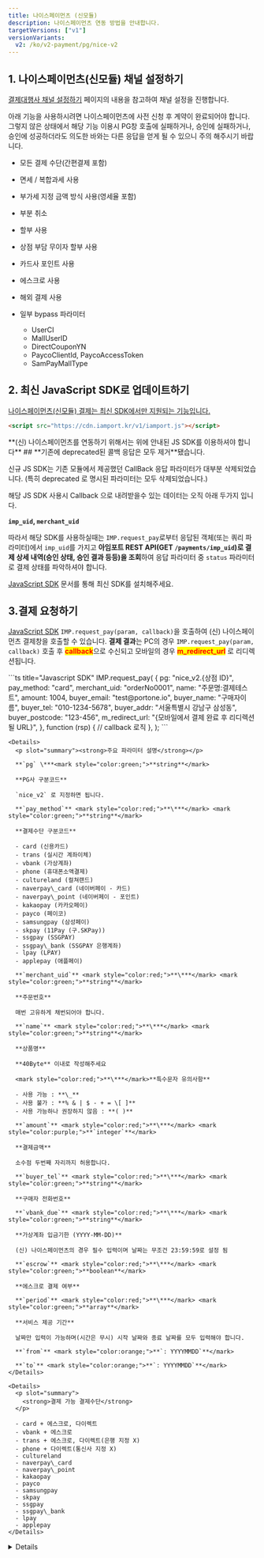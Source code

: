 ```yaml
---
title: 나이스페이먼츠 (신모듈)
description: 나이스페이먼츠 연동 방법을 안내합니다.
targetVersions: ["v1"]
versionVariants:
  v2: /ko/v2-payment/pg/nice-v2
---
```




## 1. 나이스페이먼츠(신모듈) 채널 설정하기

[결제대행사 채널 설정하기](../../../ready/readme#3-결제대행사-채널-설정하기) 페이지의 내용을 참고하여 채널 설정을 진행합니다.

아래 기능을 사용하시려면 나이스페이먼츠에 사전 신청 후 계약이 완료되어야 합니다.
그렇지 않은 상태에서 해당 기능 이용시 PG창 호출에 실패하거나, 승인에 실패하거나,
승인에 성공하더라도 의도한 바와는 다른 응답을 얻게 될 수 있으니 주의 해주시기 바랍니다.

- 모든 결제 수단(간편결제 포함)

- 면세 / 복합과세 사용

- 부가세 지정 금액 방식 사용(영세율 포함)

- 부분 취소

- 할부 사용

- 상점 부담 무이자 할부 사용

- 카드사 포인트 사용

- 에스크로 사용

- 해외 결제 사용

- 일부 bypass 파라미터
  - UserCI
  - MallUserID
  - DirectCouponYN
  - PaycoClientId, PaycoAccessToken
  - SamPayMallType

## 2. 최신 JavaScript SDK로 업데이트하기 <a href="#2." id="2." />

나이스페이먼츠(신모듈) 결제는 최신 SDK에서만 지원되는 기능입니다.

```html title="JS SDK"
<script src="https://cdn.iamport.kr/v1/iamport.js"></script>
```

<Hint style="info">
  **(신) 나이스페이먼츠를 연동하기 위해서는 위에 안내된 JS SDK를 이용하셔야 합니다**
</Hint>

<Hint style="danger">
  ## **기존에 deprecated된 콜백 응답은 모두 제거**됐습니다.

  신규 JS SDK는 기존 모듈에서 제공했던 CallBack 응답 파라미터가 대부분 삭제되었습니다.
  (특히 deprecated 로 명시된 파라미터는 모두 삭제되었습니다.)

  해당 JS SDK 사용시 Callback 으로 내려받을수 있는 데이터는 오직 아래 두가지 입니다.

  **`imp_uid`, `merchant_uid`**

  따라서 해당 SDK를 사용하실때는 `IMP.request_pay`로부터 응답된 객체(또는 쿼리 파라미터)에서
  `imp_uid`를 가지고 **아임포트 REST API(GET `/payments/imp_uid`)로 결제 상세 내역(승인 상태, 승인 결과 등등)을 조회**하여
  응답 파라미터 중 `status` 파라미터로 결제 상태를 파악하셔야 합니다.
</Hint>

[JavaScript SDK](../../../sdk/javascript-sdk/readme) 문서를 통해 최신 SDK를 설치해주세요.

## 3.결제 요청하기

[JavaScript SDK](../../../sdk/javascript-sdk/readme) `IMP.request_pay(param, callback)`을 호출하여
(신) 나이스페이먼츠 결제창을 호출할 수 있습니다. **결제 결과**는 PC의 경우 `IMP.request_pay(param,
callback)` 호출 후 <mark style="color:red;">**callback**</mark>으로 수신되고 모바일의 경우
<mark style="color:red;">**m\_redirect\_url**</mark> 로 리디렉션됩니다.

<Tabs>
  <Tab title="인증결제창 요청">
    ```ts title="Javascript SDK"
    IMP.request_pay(
      {
        pg: "nice_v2.{상점 ID}",
        pay_method: "card",
        merchant_uid: "orderNo0001",
        name: "주문명:결제테스트",
        amount: 1004,
        buyer_email: "test@portone.io",
        buyer_name: "구매자이름",
        buyer_tel: "010-1234-5678",
        buyer_addr: "서울특별시 강남구 삼성동",
        buyer_postcode: "123-456",
        m_redirect_url: "{모바일에서 결제 완료 후 리디렉션 될 URL}",
      },
      function (rsp) {
        // callback 로직
      },
    );
    ```

    <Details>
      <p slot="summary"><strong>주요 파라미터 설명</strong></p>

      **`pg` \***<mark style="color:green;">**string**</mark>

      **PG사 구분코드**

      `nice_v2` 로 지정하면 됩니다.

      **`pay_method`** <mark style="color:red;">**\***</mark> <mark style="color:green;">**string**</mark>

      **결제수단 구분코드**

      - card (신용카드)
      - trans (실시간 계좌이체)
      - vbank (가상계좌)
      - phone (휴대폰소액결제)
      - cultureland (컬쳐랜드)
      - naverpay\_card (네이버페이 - 카드)
      - naverpay\_point (네이버페이 - 포인트)
      - kakaopay (카카오페이)
      - payco (페이코)
      - samsungpay (삼성페이)
      - skpay (11Pay (구.SKPay))
      - ssgpay (SSGPAY)
      - ssgpay\_bank (SSGPAY 은행계좌)
      - lpay (LPAY)
      - applepay (애플페이)

      **`merchant_uid`** <mark style="color:red;">**\***</mark> <mark style="color:green;">**string**</mark>

      **주문번호**

      매번 고유하게 채번되어야 합니다.

      **`name`** <mark style="color:red;">**\***</mark> <mark style="color:green;">**string**</mark>

      **상품명**

      **40Byte** 이내로 작성해주세요

      <mark style="color:red;">**\***</mark>**특수문자 유의사항**

      - 사용 가능 : **\_**
      - 사용 불가 : **% & | $ - + = \[ ]**
      - 사용 가능하나 권장하지 않음 : **( )**

      **`amount`** <mark style="color:red;">**\***</mark> <mark style="color:purple;">**`integer`**</mark>

      **결제금액**

      소수점 두번째 자리까지 허용합니다.

      **`buyer_tel`** <mark style="color:red;">**\***</mark> <mark style="color:green;">**string**</mark>

      **구매자 전화번호**

      **`vbank_due`** <mark style="color:red;">**\***</mark> <mark style="color:green;">**string**</mark>

      **가상계좌 입금기한 (YYYY-MM-DD)**

      (신) 나이스페이먼츠의 경우 필수 입력이며 날짜는 무조건 23:59:59로 설정 됨

      **`escrow`** <mark style="color:red;">**\***</mark> <mark style="color:green;">**boolean**</mark>

      **에스크로 결제 여부**

      **`period`** <mark style="color:red;">**\***</mark> <mark style="color:green;">**array**</mark>

      **서비스 제공 기간**

      날짜만 입력이 가능하며(시간은 무시) 시작 날짜와 종료 날짜를 모두 입력해야 합니다.

      **`from`** <mark style="color:orange;">**`: YYYYMMDD`**</mark>

      **`to`** <mark style="color:orange;">**`: YYYYMMDD`**</mark>
    </Details>

    <Details>
      <p slot="summary">
        <strong>결제 가능 결제수단</strong>
      </p>

      - card + 에스크로, 다이렉트
      - vbank + 에스크로
      - trans + 에스크로, 다이렉트(은행 지정 X)
      - phone + 다이렉트(통신사 지정 X)
      - cultureland
      - naverpay\_card
      - naverpay\_point
      - kakaopay
      - payco
      - samsungpay
      - skpay
      - ssgpay
      - ssgpay\_bank
      - lpay
      - applepay
    </Details>
  </Tab>
</Tabs>

<Details>
  <p slot="summary">
    <strong>가능한 결제 환경</strong>
  </p>

  - PC (iframe)
  - 모바일 (리디렉션)
</Details>
